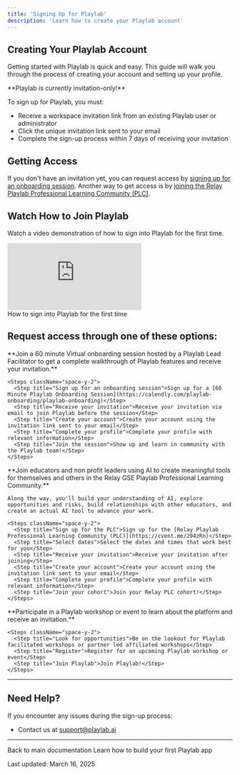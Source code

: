 ```yaml
---
title: 'Signing Up for Playlab'
description: 'Learn how to create your Playlab account'
---
```


## <Icon icon="user-plus" size="24" className="inline-block align-text-bottom" /> Creating Your Playlab Account

Getting started with Playlab is quick and easy. This guide will walk you through the process of creating your account and setting up your profile.

<Warning>
  **Playlab is currently invitation-only!**  
  
  To sign up for Playlab, you must:
  
  * Receive a workspace invitation link from an existing Playlab user or administrator
  * Click the unique invitation link sent to your email
  * Complete the sign-up process within 7 days of receiving your invitation
</Warning>

## <Icon icon="door-open" size="24" className="inline-block align-text-bottom" /> Getting Access

<CardGroup cols={2}>
  <Card title="Request an Invitation" icon="envelope-open">
    If you don't have an invitation yet, you can request access by <a href="https://calendly.com/playlab-onboarding/playlab-onboarding" className="font-semibold">signing up for an onboarding session</a>.
  </Card>

  <Card title="Join the Community" icon="people">
    Another way to get access is by <a href="https://cvent.me/294zRn" className="font-semibold">joining the Relay Playlab Professional Learning Community (PLC)</a>.
  </Card>
</CardGroup>

## <Icon icon="video" size="24" className="inline-block align-text-bottom" /> Watch How to Join Playlab

Watch a video demonstration of how to sign into Playlab for the first time.

<Frame>
  <iframe 
    src="https://www.loom.com/embed/8226c2a3c7a14ffcab8dbf34f970edf9?sid=d50d4851-68b7-486c-9832-40c866d6e3c6" 
    frameborder="0" 
    webkitallowfullscreen 
    mozallowfullscreen 
    allowfullscreen 
    style={{ width: "100%", height: "400px" }}
  ></iframe>
  <figcaption>How to sign into Playlab for the first time</figcaption>
</Frame>

## <Icon icon="arrow-decision" size="24" className="inline-block align-text-bottom" /> Request access through one of these options:

<Tabs>
  <Tab title="Playlab 60 Minute Virtual Onboarding">
    **Join a 60 minute Virtual onboarding session hosted by a Playlab Lead Facilitator to get a complete walkthrough of Playlab features and receive your invitation.**
    
    <Steps className="space-y-2">
      <Step title="Sign up for an onboarding session">Sign up for a [60 Minute Playlab Onboarding Session](https://calendly.com/playlab-onboarding/playlab-onboarding)</Step>
      <Step title="Receive your invitation">Receive your invitation via email to join Playlab before the session</Step>
      <Step title="Create your account">Create your account using the invitation link sent to your email</Step>
      <Step title="Complete your profile">Complete your profile with relevant information</Step>
      <Step title="Join the session">Show up and learn in community with the Playlab team!</Step>
    </Steps>
  </Tab>
  
  <Tab title="Join the Relay Playlab PLC">
    **Join educators and non profit leaders using AI to create meaningful tools for themselves and others in the Relay GSE Playlab Professional Learning Community.**
    
    Along the way, you'll build your understanding of AI, explore opportunities and risks, build relationships with other educators, and create an actual AI tool to advance your work.
    
    <Steps className="space-y-2">
      <Step title="Sign up for the PLC">Sign up for the [Relay Playlab Professional Learning Community (PLC)](https://cvent.me/294zRn)</Step>
      <Step title="Select dates">Select the dates and times that work best for you</Step>
      <Step title="Receive your invitation">Receive your invitation after joining</Step>
      <Step title="Create your account">Create your account using the invitation link sent to your email</Step>
      <Step title="Complete your profile">Complete your profile with relevant information</Step>
      <Step title="Join your cohort">Join your Relay PLC cohort!</Step>
    </Steps>
  </Tab>
  
  <Tab title="Attend a Workshop or Event">
    **Participate in a Playlab workshop or event to learn about the platform and receive an invitation.**
    
    <Steps className="space-y-2">
      <Step title="Look for opportunities">Be on the lookout for Playlab facilitated workshops or partner led affiliated workshops</Step>
      <Step title="Register">Register for an upcoming Playlab workshop or event</Step>
      <Step title="Join Playlab">Join Playlab!</Step>
    </Steps>
  </Tab>
</Tabs>

---

## <Icon icon="bullhorn" size="24" className="inline-block align-text-bottom" /> Need Help?

If you encounter any issues during the sign-up process:
* Contact us at [support@playlab.ai](mailto:support@playlab.ai)

---

<CardGroup>
  <Card title="Home" icon="house" href="/getstarted/Getting Started" iconType="duotone">
    Back to main documentation
  </Card>
    <Card title="Creating a Playlab App" icon="cube" href="/getstarted/Creating a Playlab App" iconType="duotone">
    Learn how to build your first Playlab app
  </Card>
</CardGroup>

Last updated: March 16, 2025